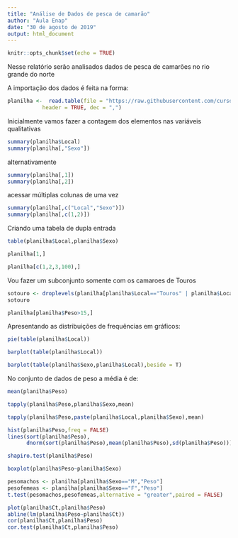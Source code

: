 ```yaml
---
title: "Análise de Dados de pesca de camarão"
author: "Aula Enap"
date: "30 de agosto de 2019"
output: html_document
---
```


```r
knitr::opts_chunk$set(echo = TRUE)
```

Nesse relatório serão analisados dados de pesca de camarões no rio grande do norte

A importação dos dados é feita na forma:
```r
planilha <-  read.table(file = "https://raw.githubusercontent.com/cursoRunb/inferencia2019/master/dia1/dadoscamarao.txt",
           header = TRUE, dec = ",")
```


Inicialmente vamos fazer a contagem dos elementos nas variáveis qualitativas

```r
summary(planilha$Local)
summary(planilha[,"Sexo"])
```

alternativamente
```r
summary(planilha[,1])
summary(planilha[,2])
```

acessar múltiplas colunas de uma vez
```r
summary(planilha[,c("Local","Sexo")])
summary(planilha[,c(1,2)])
```

Criando uma tabela de dupla entrada

```r
table(planilha$Local,planilha$Sexo)
```


```r
planilha[1,]
```


```r
planilha[c(1,2,3,100),]
```

Vou fazer um subconjunto somente com os camaroes de Touros
```r
sotouro <- droplevels(planilha[planilha$Local=="Touros" | planilha$Local=="DiogoLopes",])
sotouro
```



```r
planilha[planilha$Peso>15,]
```

Apresentando as distribuições de frequências em gráficos:
```r
pie(table(planilha$Local))
```

```r
barplot(table(planilha$Local))
```

```r
barplot(table(planilha$Sexo,planilha$Local),beside = T)
```

No conjunto de dados de peso a média é de:
```r
mean(planilha$Peso)
```

```r
tapply(planilha$Peso,planilha$Sexo,mean)
```

```r
tapply(planilha$Peso,paste(planilha$Local,planilha$Sexo),mean)

```

```r
hist(planilha$Peso,freq = FALSE)
lines(sort(planilha$Peso),
      dnorm(sort(planilha$Peso),mean(planilha$Peso),sd(planilha$Peso)))
```

```r
shapiro.test(planilha$Peso)
```

```r
boxplot(planilha$Peso~planilha$Sexo)
```


```r
pesomachos <- planilha[planilha$Sexo=="M","Peso"]
pesofemeas <- planilha[planilha$Sexo=="F","Peso"]
t.test(pesomachos,pesofemeas,alternative = "greater",paired = FALSE)
```



```r
plot(planilha$Ct,planilha$Peso)
abline(lm(planilha$Peso~planilha$Ct))
cor(planilha$Ct,planilha$Peso)
cor.test(planilha$Ct,planilha$Peso)
```

